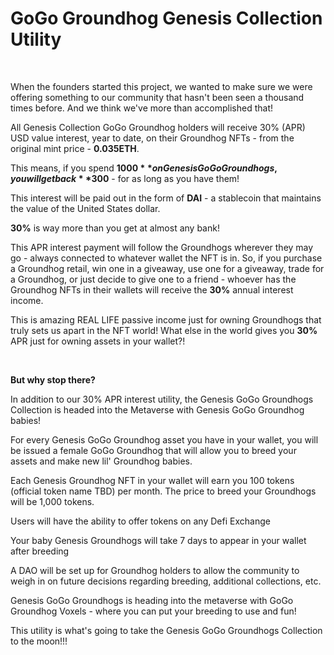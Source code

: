 # GoGo Groundhog Genesis Collection Utility

<br />

When the founders started this project, we wanted to make sure we were offering something to our community that hasn't been seen a thousand times before. And we think we've more than accomplished that!

<div className="feature-set">

All Genesis Collection GoGo Groundhog holders will receive 30% (APR) USD value interest, year to date, on their Groundhog NFTs - from the original mint price - **0.035ETH**.

This means, if you spend **$1000** on Genesis GoGo Groundhogs, you will get back **$300** - for as long as you have them!

This interest will be paid out in the form of **DAI** - a stablecoin that maintains the value of the United States dollar.

**30%** is way more than you get at almost any bank!

This APR interest payment will follow the Groundhogs wherever they may go - always connected to whatever wallet the NFT is in. So, if you purchase a Groundhog retail, win one in a giveaway, use one for a giveaway, trade for a Groundhog, or just decide to give one to a friend - whoever has the Groundhog NFTs in their wallets will receive the **30%** annual interest income.

This is amazing REAL LIFE passive income just for owning Groundhogs that truly sets us apart in the NFT world! What else in the world gives you **30%** APR just for owning assets in your wallet?!

</div>

<br />

**But why stop there?**

<div className="feature-set">

In addition to our 30% APR interest utility, the Genesis GoGo Groundhogs Collection is headed into the Metaverse with Genesis GoGo Groundhog babies!

For every Genesis GoGo Groundhog asset you have in your wallet, you will be issued a female GoGo Groundhog that will allow you to breed your assets and make new lil' Groundhog babies.

Each Genesis Groundhog NFT in your wallet will earn you 100 tokens (official token name TBD) per month. The price to breed your Groundhogs will be 1,000 tokens.

Users will have the ability to offer tokens on any Defi Exchange

Your baby Genesis Groundhogs will take 7 days to appear in your wallet after breeding

A DAO will be set up for Groundhog holders to allow the community to weigh in on future decisions regarding breeding, additional collections, etc.

Genesis GoGo Groundhogs is heading into the metaverse with GoGo Groundhog Voxels - where you can put your breeding to use and fun!

This utility is what's going to take the Genesis GoGo Groundhogs Collection to the moon!!!

</div>
